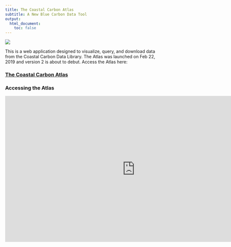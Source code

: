 ```yaml
---
title: The Coastal Carbon Atlas
subtitle: A New Blue Carbon Data Tool
output:
  html_document:
    toc: false
---
```


![](./media/atlas_screenshot.png)

This is a web application designed to visualize, query, and download data from the Coastal Carbon Data Library. The Atlas was launched on Feb 22, 2019 and version 2 is about to debut. Access the Atlas here:

### [The Coastal Carbon Atlas](https://ccrcn.shinyapps.io/CoastalCarbonAtlas/)

<!-- <body style="margin:0px;padding:0px;overflow:hidden"> -->
<!-- <iframe src="https://ccrcn.shinyapps.io/CoastalCarbonAtlas/" frameborder="0" style="overflow:hidden;height:100%;width:100%" height="100%" width="100%"></iframe> -->
<!-- </body> -->

<!-- <iframe src="https://ccrcn.shinyapps.io/CoastalCarbonAtlas/" style="width:100vw;height:100vh;"></iframe> -->

<!-- <p align="center"> -->

### Accessing the Atlas

<iframe width="840" height="472.5" src="https://www.youtube.com/embed/sEcu1kZAs-o" title="YouTube video player" frameborder="0" allow="accelerometer; autoplay; clipboard-write; encrypted-media; gyroscope; picture-in-picture" allowfullscreen></iframe>

<!-- Original width: 560; original height: 315 -->